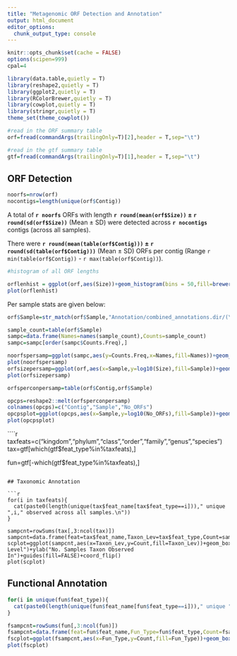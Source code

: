 ```yaml
---
title: "Metagenomic ORF Detection and Annotation"
output: html_document
editor_options: 
  chunk_output_type: console
---
```


```r
knitr::opts_chunk$set(cache = FALSE)
options(scipen=999)
cpal=4

library(data.table,quietly = T)
library(reshape2,quietly = T)
library(ggplot2,quietly = T)
library(RColorBrewer,quietly = T)
library(cowplot,quietly = T)
library(stringr,quietly = T)
theme_set(theme_cowplot())

#read in the ORF summary table
orf=fread(commandArgs(trailingOnly=T)[2],header = T,sep="\t")

#read in the gtf summary table
gtf=fread(commandArgs(trailingOnly=T)[1],header = T,sep="\t")

```

## ORF Detection

```r

noorfs=nrow(orf)
nocontigs=length(unique(orf$Contig))

```

A total of **`r noorfs`** ORFs with length **`r round(mean(orf$Size))` $\pm$ `r round(sd(orf$Size))`** (Mean $\pm$ SD)  were detected across **`r nocontigs`** contigs (across all samples).

There were **`r round(mean(table(orf$Contig)))` $\pm$ `r round(sd(table(orf$Contig)))`** (Mean $\pm$ SD) ORFs per contig (Range `r min(table(orf$Contig))` - `r max(table(orf$Contig))`).

```r

#histogram of all ORF lengths

orflenhist = ggplot(orf,aes(Size))+geom_histogram(bins = 50,fill=brewer.pal(3,"Accent")[2])+theme_classic()+ylab("log10(ORF Count)")+xlab("ORF Size")+guides(fill=FALSE)+scale_y_log10()
plot(orflenhist)


```


Per sample stats are given below:

```r
orf$Sample=str_match(orf$Sample,"Annotation/combined_annotations.dir/(\\S+).orf_annotations.gtf.gz")[,2]

sample_count=table(orf$Sample)
sampc=data.frame(Names=names(sample_count),Counts=sample_count)
sampc=sampc[order(sampc$Counts.Freq),]

noorfspersamp=ggplot(sampc,aes(y=Counts.Freq,x=Names,fill=Names))+geom_bar(stat="identity")+coord_flip()+xlab("Sample")+ylab("No. ORFs")+guides(fill=FALSE)
plot(noorfspersamp)
orfsizepersamp=ggplot(orf,aes(x=Sample,y=log10(Size),fill=Sample))+geom_boxplot()+coord_flip()+ylab("log10(ORF Size)")+guides(fill=FALSE)
plot(orfsizepersamp)

orfsperconpersamp=table(orf$Contig,orf$Sample)

opcps=reshape2::melt(orfsperconpersamp)
colnames(opcps)=c("Contig","Sample","No_ORFs")
opcpsplot=ggplot(opcps,aes(x=Sample,y=log10(No_ORFs),fill=Sample))+geom_boxplot()+coord_flip()+ylab("log10(No. ORFs per contig)")+guides(fill=FALSE)
plot(opcpsplot)

```

````r
taxfeats=c("kingdom","phylum","class","order","family","genus","species")
tax=gtf[which(gtf$feat_type%in%taxfeats),]

fun=gtf[-which(gtf$feat_type%in%taxfeats),]

```

## Taxonomic Annotation

```r
for(i in taxfeats){
  cat(paste0(length(unique(tax$feat_name[tax$feat_type==i]))," unique ",i," observed across all samples.\n"))  
}

sampcnt=rowSums(tax[,3:ncol(tax)])
sampcnt=data.frame(feat=tax$feat_name,Taxon_Lev=tax$feat_type,Count=sampcnt)
scplot=ggplot(sampcnt,aes(x=Taxon_Lev,y=Count,fill=Taxon_Lev))+geom_boxplot()+xlab("Taxonomic Level")+ylab("No. Samples Taxon Observed In")+guides(fill=FALSE)+coord_flip()
plot(scplot)

```

## Functional Annotation
 
```r

for(i in unique(fun$feat_type)){
  cat(paste0(length(unique(fun$feat_name[fun$feat_type==i]))," unique ",i," observed across all samples.\n"))  
}

fsampcnt=rowSums(fun[,3:ncol(fun)])
fsampcnt=data.frame(feat=fun$feat_name,Fun_Type=fun$feat_type,Count=fsampcnt)
fscplot=ggplot(fsampcnt,aes(x=Fun_Type,y=Count,fill=Fun_Type))+geom_boxplot()+xlab("Functional Annotation Type")+ylab("No. Samples Annotation Observed In")+guides(fill=FALSE)+coord_flip()
plot(fscplot)

```
